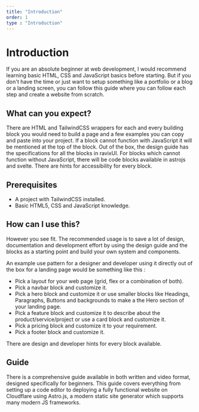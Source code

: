 ```yaml
---
title: "Introduction"
order: 1
type : "Introduction"
---
```


# Introduction

If you are an absolute beginner at web development, I would recommend learning basic HTML, CSS and JavaScript basics before starting. But if you don't have the time or just want to setup something like a portfolio or a blog or a landing screen, you can follow this guide where you can follow each step and create a website from scratch.

## What can you expect?

There are HTML and TailwindCSS wrappers for each and every building block you would need to build a page and a few examples you can copy and paste into your project. If a block cannot function with JavaScript it will be mentioned at the top of the block. Out of the box, the design guide has the specifications for all the blocks in ravixUI. For blocks which cannot function without JavaScript, there will be code blocks available in astrojs and svelte. There are hints for accessibility for every block.

## Prerequisites

-   A project with TailwindCSS installed.
-   Basic HTML5, CSS and JavaScript knowledge.

## How can I use this?

However you see fit. The recommended usage is to save a lot of design, documentation and development effort by using the design guide and the blocks as a starting point and build your own system and components.

An example use pattern for a designer and developer using it directly out of the box for a landing page would be something like this :

-   Pick a layout for your web page (grid, flex or a combination of both).
-   Pick a navbar block and customize it.
-   Pick a hero block and customize it or use smaller blocks like Headings, Paragraphs, Buttons and backgrounds to make a the Hero section of your landing page.
-   Pick a feature block and customize it to describe about the product/service/project or use a card block and customize it.
-   Pick a pricing block and customize it to your requirement.
-   Pick a footer block and customize it.

There are design and developer hints for every block available.

## Guide

There is a comprehensive guide available in both written and video format, designed specifically for beginners. This guide covers everything from setting up a code editor to deploying a fully functional website on Cloudflare using Astro.js, a modern static site generator which supports many modern JS frameworks.
